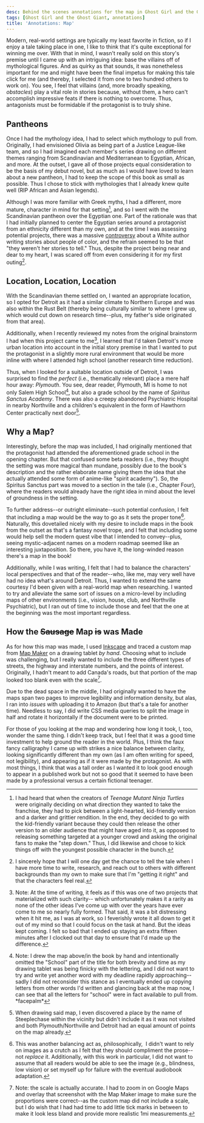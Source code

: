 ```yaml
---
desc: Behind the scenes annotations for the map in Ghost Girl and the Ghost Giant.
tags: [Ghost Girl and the Ghost Giant, annotations]
title: 'Annotations: Map'
---
```




<Picture
	src={imgMapHanddrawn}
	alt="A digitally handdrawn map of the Greater Detroit area showcasing locations from the book."
	data-orientation={imgMetadata2orientation(imgMapMakerMap)}
/>

Modern, real-world settings are typically my least favorite in fiction, so if I enjoy a tale taking place in one, I like to think that it's quite exceptional for winning me over. With that in mind, I wasn't really sold on this story's premise until I came up with an intriguing idea: base the villains off of mythological figures. And as quirky as that sounds, it was nonetheless important for me and might have been the final impetus for making this tale click for me (and thereby, I selected it from one to two hundred others to work on). You see, I feel that villains (and, more broadly speaking, _obstacles_) play a vital role in stories because, without them, a hero can't accomplish impressive feats if there is nothing to overcome. Thus, antagonists must be formidable if the protagonist is to truly shine.

## Pantheons

Once I had the mythology idea, I had to select which mythology to pull from. Originally, I had envisioned Olivia as being part of a Justice League-like team, and so I had imagined each member's series drawing on different themes ranging from Scandinavian and Mediterranean to Egyptian, African, and more. At the outset, I gave all of those projects equal consideration to be the basis of my debut novel, but as much as I would have loved to learn about a new pantheon, I had to keep the scope of this book as small as possible. Thus I chose to stick with mythologies that I already knew quite well (RIP African and Asian legends).

Although I was more familiar with Greek myths, I had a different, more mature, character in mind for that setting[^1], and so I went with the Scandinavian pantheon over the Egyptian one. Part of the rationale was that I had initially planned to center the Egyptian series around a protagonist from an ethnicity different than my own, and at the time I was assessing potential projects, there was a massive [controversy](https://www.pbs.org/newshour/arts/american-dirt-backlash-from-latino-readers-is-part-of-a-long-publishing-war) about a White author writing stories about people of color, and the refrain seemed to be that "they weren't her stories to tell." Thus, despite the project being near and dear to my heart, I was scared off from even considering it for my first outing[^2].

## Location, Location, Location

With the Scandinavian theme settled on, I wanted an appropriate location, so I opted for Detroit as it had a similar climate to Northern Europe and was also within the Rust Belt (thereby being culturally similar to where I grew up, which would cut down on research time--plus, my father's side originated from that area).

Additionally, when I recently reviewed my notes from the original brainstorm I had when this project came to me[^3], I learned that I'd taken Detroit's more urban location into account in the initial story premise in that I wanted to put the protagonist in a slightly more rural environment that would be more inline with where I attended high school (another research time reduction).

Thus, when I looked for a suitable location outside of Detroit, I was surprised to find the _perfect_ (i.e., thematically relevant) place a mere half hour away: _Plymouth_. You see, dear reader, Plymouth, MI is home to not only Salem High School[^4], but also a grade school by the name of _Spiritus Sanctus Academy_. There was also a creepy abandoned Psychiatric Hospital in nearby Northville and a children's equivalent in the form of Hawthorn Center practically next door[^5].

## Why a Map?

Interestingly, before the map was included, I had originally mentioned that the protagonist had attended the aforementioned grade school in the opening chapter. But that confused some beta readers (i.e., they thought the setting was more magical than mundane, possibly due to the book's description and the rather elaborate name giving them the idea that she actually attended some form of anime-like "spirit academy"). So, the Spiritus Sanctus part was moved to a section in the tale (i.e., Chapter Four), where the readers would already have the right idea in mind about the level of groundness in the setting.

To further address--or outright eliminate--such potential confusion, I felt that including a map would be the way to go as it sets the proper tone[^6]. Naturally, this dovetailed nicely with my desire to include maps in the book from the outset as that's a fantasy novel trope, and I felt that including some would help sell the modern quest vibe that I intended to convey--plus, seeing mystic-adjacent names on a modern roadmap seemed like an interesting juxtaposition. So there, you have it, the long-winded reason there's a map in the book!

Additionally, while I was writing, I felt that I had to balance the characters' local perspectives and that of the reader--who, like me, may very well have had no idea what's around Detroit. Thus, I wanted to extend the same courtesy I'd been given with a real-world map when researching. I wanted to try and alleviate the same sort of issues on a micro-level by including maps of other environments (i.e., vision, house, club, and Northville Psychiatric), but I ran out of time to include those and feel that the one at the beginning was the most important regardless.

## How the ~~Sausage~~ Map ~~is~~ was Made

<Picture
	src={imgMapMakerMap}
	alt="A map made with Map Maker showing the Greater Detroit area."
	data-orientation={imgMetadata2orientation(imgMapMakerMap)}
/>

As for how this map was made, I used [Inkscape](https://inkscape.org/) and traced a custom map from [Map Maker](https://maps.co/) on a drawing tablet _by hand_. Choosing what to include was challenging, but I really wanted to include the three different types of streets, the highway and interstate numbers, and the points of interest. Originally, I hadn't meant to add Canada's roads, but that portion of the map looked too blank even with the scale[^7].

Due to the dead space in the middle, I had originally wanted to have the maps span two pages to improve legibility and information density, but alas, I ran into _issues_ with uploading it to Amazon (but that's a tale for another time). Needless to say, I did write CSS media queries to split the image in half and rotate it horizontally if the document were to be printed.

For those of you looking at the map and wondering how long it took, I, too, wonder the same thing. I didn't keep track, but I feel that it was a good time investment to help ground the reader in the world. Plus, I think the faux fancy calligraphy I came up with strikes a nice balance between clarity, looking significantly different than my own (as I am often writing for speed, not legibility), and appearing as if it were made by the protagonist. As with most things, I think that was a tall order as I wanted it to look good enough to appear in a published work but not so good that it seemed to have been made by a professional versus a certain fictional teenager.

[^1]: I had heard that when the creators of _Teenage Mutant Ninja Turtles_ were originally deciding on what direction they wanted to take the franchise, they had to pick between a light-hearted, kid-friendly version and a darker and grittier rendition. In the end, they decided to go with the kid-friendly variant because they could then release the other version to an older audience that might have aged into it, as opposed to releasing something targeted at a younger crowd and asking the original fans to make the "step down." Thus, I did likewise and chose to kick things off with the youngest possible character in the bunch.

[^2]: I sincerely hope that I will one day get the chance to tell the tale when I have more time to write, research, and reach out to others with different backgrounds than my own to make sure that I'm "getting it right" and that the characters feel real.

[^3]: Note: At the time of writing, it feels as if this was one of two projects that materialized with such clarity-- which unfortunately makes it a rarity as none of the other ideas I've come up with over the years have ever come to me so nearly fully formed. That said, it was a bit distressing when it hit me, as I was at work, so I feverishly wrote it all down to get it out of my mind so that I could focus on the task at hand. But the ideas kept coming. I felt so bad that I ended up staying an extra fifteen minutes after I clocked out that day to ensure that I'd made up the difference.

[^4]: Note: I drew the map above/in the book by hand and intentionally omitted the "School" part of the title for both brevity and time as my drawing tablet was being finicky with the lettering, and I did not want to try and write yet another word with my deadline rapidly approaching--sadly I did not reconsider this stance as I eventually ended up copying letters from other words I'd written and glancing back at the map now, I can see that all the letters for "school" were in fact available to pull from. \*facepalm\*

[^5]: When drawing said map, I even discovered a place by the name of Steeplechase within the vicinity but didn't include it as it was not visited and both Plymouth/Northville and Detroit had an equal amount of points on the map already.

[^6]: This was another balancing act as, philosophically,  I didn't want to rely on images as a crutch as I felt that they should compliment the prose--not _replace_ it. Additionally, with this work in particular, I did not want to assume that all readers would be able to see the image (e.g., blindness, low vision) or set myself up for failure with the eventual audiobook adaptation.

[^7]: Note: the scale is actually accurate. I had to zoom in on Google Maps and overlay that screenshot with the Map Maker image to make sure the proportions were correct--as the custom map did not include a scale, but I do wish that I had had time to add little tick marks in between to make it look less bland and provide more realistic 1mi measurements.
